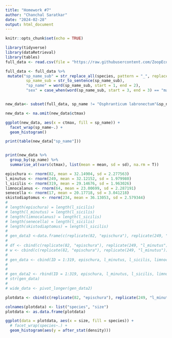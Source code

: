 ```yaml
---
title: "Homework #7"
author: "Chanchal Saratkar"
date: "2024-02-28"
output: html_document
---
```


```r
knitr::opts_chunk$set(echo = TRUE)
```
```r
library(tidyverse)
library(dataRetrieval)
library(tables)
full_data <- read.csv(file = "https://raw.githubusercontent.com/ZoopEcoEvo/champlain_seasonality/main/Output/Data/full_data.csv")

full_data <- full_data %>% 
 mutate("sp_name_sub" = str_replace_all(species, pattern = "_", replacement = " "),
         sp_name_sub = str_to_sentence(sp_name_sub),
         "sp_name" = word(sp_name_sub, start = 1, end = 2),
         "sex" = case_when(word(sp_name_sub, start = 3, end = 3) == "male" ~ "male", word(sp_name_sub, start = 3, end = 3) == "juvenile" ~ "juvenile", TRUE ~ "female"))


new_data<- subset(full_data, sp_name != "Osphranticum labronectum"&sp_name !="Leptodora kindti")

new_data <- na.omit(new_data$ctmax)

ggplot(new_data, aes(x = ctmax, fill = sp_name)) +
  facet_wrap(sp_name~.) +
  geom_histogram()

print(table(new_data["sp_name"]))


print(new_data %>%
  group_by(sp_name) %>%
  summarise_at(vars(ctmax), list(mean = mean, sd = sd), na.rm = T))

epischura <- rnorm(82, mean = 32.14904, sd = 2.277563)
l_minutus <- rnorm(249, mean = 32.12152, sd = 1.979980)
l_sicilis <- rnorm(319, mean = 29.14676, sd = 1.963026)
limnocalanus <- rnorm(64, mean = 23.00699, sd = 2.287191)
senecella <- rnorm(17, mean = 20.17718, sd = 3.041218)
skistodiaptomus <- rnorm(234, mean = 36.13053, sd = 2.579344)
# 
# length(epischura) = length(l_sicilis)
# length(l_minutus) = length(l_sicilis)
# length(limnocalanus) = length(l_sicilis)
# length(senecella) = length(l_sicilis)
# length(skistodiaptomus) = length(l_sicilis)
# 
# gen_data3 <-data.frame(c(replicate(82, "epischura"), replicate(249, "l_minutus"), replicate(319, "l_sicilis")), c(epischura, l_minutus, l_sicilis))
# 
# df <- cbind(c(replicate(82, "epischura"), replicate(249, "l_minutus")), c(epischura, l_minutus))
# w <- cbind(c(replicate(82, "epischura"), replicate(249, "l_minutus")), x)
# 
# gen_data <- cbind(ID = 1:319, epischura, l_minutus, l_sicilis, limnocalanus, senecella, skistodiaptomus)
# 
# 
# gen_data2 <- rbind(ID = 1:319, epischura, l_minutus, l_sicilis, limnocalanus, senecella, skistodiaptomus)
# str(gen_data)
# 
# wide_data <- pivot_longer(gen_data2)

plotdata <- cbind(c(replicate(82, "epischura"), replicate(249, "l_minutus"), replicate(319, "l_sicilis"), replicate(64, "limnocalanus"), replicate(234, "skistodiaptomus")), c(epischura, l_minutus, l_sicilis, limnocalanus, skistodiaptomus))

colnames(plotdata) <- list("species", "size")
plotdata <- as.data.frame(plotdata)

ggplot(data = plotdata, aes(x = size, fill = species)) +
  # facet_wrap(species~.) +
  geom_histogram(aes(y = after_stat(density)))

```

